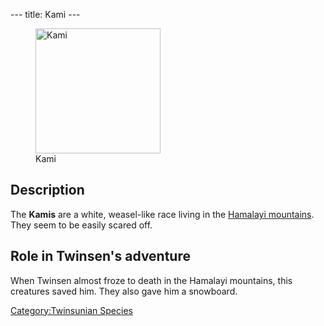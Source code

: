 ---
title: Kami
---

[[Image:Screenshot-lba1-movies-05-snowstorm-05.jpg|right|200px|thumb|Kami]]

{{Quote|
Quote=The Kamis have given you a Snowboard.|
Character=When [[Twinsen]] received his [[snowboard]]}}

==Description==
The '''Kamis''' are a white, weasel-like race living in the [[Hamalayi mountains]]. They seem to be easily scared off.

==Role in Twinsen's adventure==
When Twinsen almost froze to death in the Hamalayi mountains, this creatures saved him. They also gave him a snowboard.

[[Category:Twinsunian Species]]